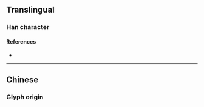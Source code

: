 {{also|億}}
{{character info}}
<!-- may be replaced by zh-forms -->
==Translingual==
{{stroke order|type=animate}}

===Han character===
{{Han char|rn=9|rad=人|as=01|sn=3|four=|canj=ON,XON|ids=⿰亻乙}}

====References====
* {{Han ref|kx=0091.051|hdz=10103.040|uh=4EBF|ud=20159}}

----

==Chinese==

===Glyph origin===
{{Han simp|億|f=意|t=乙}}
{{zh-see|億}}

{{cln|zh|numeral symbols|numerals}}